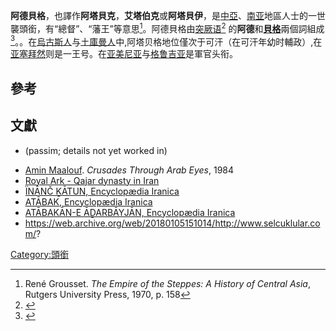 {{西亞、中亞、南亞、北非的貴族等級}}
'''阿德貝格'''，也譯作'''阿塔貝克'''，'''艾塔伯克'''或'''阿塔貝伊'''，是[[中亞|中亞]]、[[南亚|南亚]]地區人士的一世襲頭銜，有“總督”、“藩王”等意思<ref>René Grousset. ''The Empire of the Steppes: A History of Central Asia'', Rutgers University Press, 1970, p. 158</ref>。阿德貝格由[[突厥语族|突厥语]]<ref>{{cite web|url=http://www.merriam-webster.com/dictionary/atabeg|title=atabeg.|accessdate=2008-03-25|work=Merriam-Webster Unabridged Dictionary|archive-date=2018-06-12|archive-url=https://web.archive.org/web/20180612232730/https://www.merriam-webster.com/dictionary/atabeg|dead-url=no}}</ref> 的'''阿德'''{{Fact|（父亲）|time=2010-11-15T02:36:27+00:00}}和'''[[貝格|貝格]]'''兩個詞組成<ref>{{cite web|url=http://www.bartleby.com/61/17/B0221700.html|title=bey.|accessdate=2008-03-25|work=The American Heritage Dictionary of the English Language|archiveurl=https://web.archive.org/web/20080308071707/http://www.bartleby.com/61/17/B0221700.html|archivedate=2008-03-08|deadurl=yes}}</ref>。{{Fact|也有[[太傅|太傅]]之意|time=2010-11-15T02:36:27+00:00}}。在[[烏古斯人|烏古斯人]]与[[土庫曼人|土庫曼人]]中,阿塔贝格地位僅次于可汗（在可汗年幼时輔政）,在[[亚塞拜然|亚塞拜然]]则是一王号。在[[亚美尼亚|亚美尼亚]]与[[格鲁吉亚|格鲁吉亚]]是軍官头衔。

==參考==
{{Reflist}}

==文獻==
*{{1911}} (passim; details not yet worked in)
*[[Amin_Maalouf|Amin Maalouf]]. ''Crusades Through Arab Eyes'', 1984
*[http://www.4dw.net/royalark/Persia/qajar18.htm  Royal Ark - Qajar dynasty in Iran] {{Wayback|url=http://www.4dw.net/royalark/Persia/qajar18.htm |date=20080123085322 }}
*[http://www.iranica.com/newsite/articles/v13f1/v13f1004.html ÏNĀNČ ḴĀTUN, Encyclopædia Iranica] {{Wayback|url=http://www.iranica.com/newsite/articles/v13f1/v13f1004.html |date=20080908024529 }}
*[http://www.iranicaonline.org/articles/atabak-turkish-atabeg-lit ATĀBAK, Encyclopædia Iranica] {{Wayback|url=http://www.iranicaonline.org/articles/atabak-turkish-atabeg-lit |date=20150629013411 }}
*[http://www.iranicaonline.org/articles/atabakan-e-adarbayjan ATĀBAKĀN-E ĀḎARBĀYJĀN, Encyclopædia Iranica] {{Wayback|url=http://www.iranicaonline.org/articles/atabakan-e-adarbayjan |date=20160802225306 }}
* https://web.archive.org/web/20180105151014/http://www.selcuklular.com/?

[[Category:頭銜|Category:頭銜]]